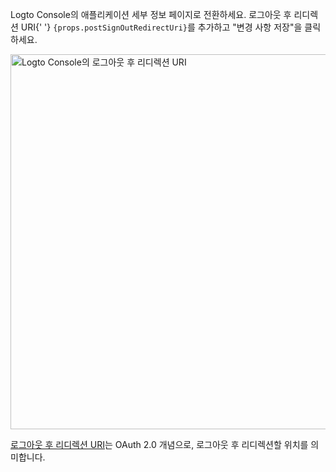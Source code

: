 <p>
  Logto Console의 애플리케이션 세부 정보 페이지로 전환하세요. 로그아웃 후 리디렉션 URI{' '}
  <code>{props.postSignOutRedirectUri}</code>를 추가하고 "변경 사항 저장"을 클릭하세요.
</p>

<img alt="Logto Console의 로그아웃 후 리디렉션 URI" src={props.figureSrc} width="600px" />

[로그아웃 후 리디렉션 URI](https://openid.net/specs/openid-connect-rpinitiated-1_0.html#RPLogout)는 OAuth 2.0 개념으로, 로그아웃 후 리디렉션할 위치를 의미합니다.
